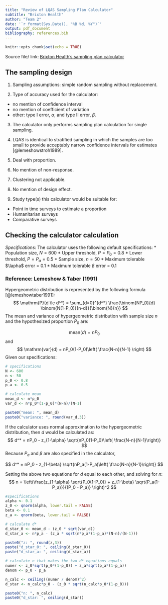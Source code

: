 ```yaml
---
title: "Review of LQAS Sampling Plan Calculator"
subtitle: "Brixton Health"
author: "Team 2"
date: '`r format(Sys.Date(), "%B %d, %Y")`'
output: pdf_document
bibliography: references.bib
---
```


```r
knitr::opts_chunk$set(echo = TRUE)
```
Source file/ link: [Brixton Health's sampling plan calculator](http://www.brixtonhealth.com/hyperLQAS.findD.html)

## The sampling design

1. Sampling assumptions: simple random sampling without replacement.

2. Type of accuracy used for the calculator:
* no mention of confidence interval
* no mention of coefficient of variation
* other: type I error, $\alpha$, and type II error, $\beta$.

3. The calculator only performs sampling plan calculation for single sampling.

4. LQAS is identical to stratified sampling in which the samples are too small to provide acceptably narrow confidence intervals for estimates [@lemeshowstroh1989].

5. Deal with proportion.

6. No mention of non-response.

7. Clustering not applicable. 

8. No mention of design effect.

9. Study type(s) this calculator would be suitable for: 
* Point in time surveys to estimate a proportion
* Humanitarian surveys
* Comparative surveys


## Checking the calculator calculation

*Specifications:*
The calculator uses the following default specifications: 
* Population size, $N = 600$ 
* Upper threshold, $P = P_0 = 0.8$
* Lower threshold, $P = P_a = 0.5$
* Sample size, $n = 50$
* Maximum tolerable $\lapha$ error = 0.1
* Maximum tolerable $\beta$ error = 0.1

### Reference: Lemeshow & Taber (1991)

Hypergeometric distribution is represented by the following formula [@lemeshowtaber1991]:
$$
\mathrm{P}(d \le d^*) = \sum_{d=0}^{d^*} \frac{\binom{NP_0}{d} \binom{N(1-P_0)}{n-d}}{\binom{N}{n}}
$$
The mean and variance of hypergeometric distribution with sample size $n$ and the hypothesized proportion $P_0$ are:

$$
\mathrm{mean}(d) = nP_0
$$
and
$$
\mathrm{var}(d) = nP_0(1-P_0)\left( \frac{N-n}{N-1} \right)
$$
Given our specifications:
```r
# specifications
N <- 600
n <- 50
p_0 <- 0.8
p_a <- 0.5

# calculate mean
mean_d <- n*p_0
var_d <- n*p_0*(1-p_0)*(N-n)/(N-1)

paste0("mean: ", mean_d)
paste0("variance: ", round(var_d,3))
```

If the calculator uses normal approximation to the hypergeometric distribution, then $d$ would be calculated as:
$$
d^* = nP_0 - z_{1-\alpha} \sqrt{nP_0(1-P_0)\left( \frac{N-n}{N-1}\right)}  
$$
Because $P_a$ and $\beta$ are also specified in the calculator, 

$$
d^* = nP_0 - z_{1-\beta} \sqrt{nP_a(1-P_a)\left( \frac{N-n}{N-1}\right)}  
$$

Setting the above two equations for $d$ equal to each other, and solving for $n$:
$$
n = \left(\frac{z_{1-\alpha} \sqrt{P_0(1-P_0)} + z_{1-\beta} \sqrt{P_a(1-P_a)}}{(P_0 - P_a)}  \right)^2
$$


```r
#specifications
alpha <- 0.1
z_0 <- qnorm(alpha, lower.tail = FALSE)
beta <- 0.1
z_a <- qnorm(beta, lower.tail = FALSE)

# calculate d*
d_star_0 <- mean_d - (z_0 * sqrt(var_d))
d_star_a <- n*p_a - (z_a * sqrt(n*p_a*(1-p_a)*(N-n)/(N-1)))

paste0("z: ", round(z,3))
paste("d_star_0: ", ceiling(d_star_0))
paste("d_star_a: ", ceiling(d_star_a))

```

```r

# calculate n that makes the two d* equations equals
numer <- z_0*sqrt(p_0*(1-p_0)) + z_a*sqrt(p_a*(1-p_a))
denom <- p_0 - p_a

n_calc <- ceiling((numer / denom)^2)
d_star <- n_calc*p_0 - (z_0 * sqrt(n_calc*p_0*(1-p_0)))

paste0("n: ", n_calc)
paste0("d_star: ", ceiling(d_star))
```


